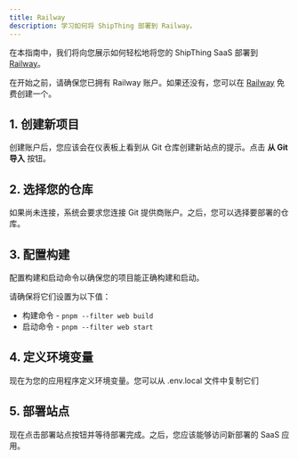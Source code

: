 ```yaml
---
title: Railway
description: 学习如何将 ShipThing 部署到 Railway。
---
```


在本指南中，我们将向您展示如何轻松地将您的 ShipThing SaaS 部署到 [Railway](https://railway.app/)。

在开始之前，请确保您已拥有 Railway 账户。如果还没有，您可以在 [Railway](https://railway.app/signup) 免费创建一个。

## 1. 创建新项目
创建账户后，您应该会在仪表板上看到从 Git 仓库创建新站点的提示。点击 **从 Git 导入** 按钮。

## 2. 选择您的仓库
如果尚未连接，系统会要求您连接 Git 提供商账户。之后，您可以选择要部署的仓库。

## 3. 配置构建
配置构建和启动命令以确保您的项目能正确构建和启动。

请确保将它们设置为以下值：
- 构建命令 - `pnpm --filter web build`
- 启动命令 - `pnpm --filter web start`

## 4. 定义环境变量
现在为您的应用程序定义环境变量。您可以从 .env.local 文件中复制它们

## 5. 部署站点
现在点击部署站点按钮并等待部署完成。之后，您应该能够访问新部署的 SaaS 应用。

